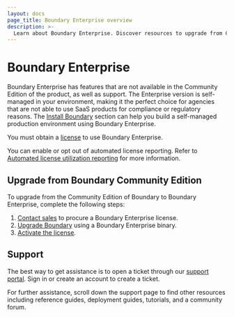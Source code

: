 ```yaml
---
layout: docs
page_title: Boundary Enterprise overview
description: >-
  Learn about Boundary Enterprise. Discover resources to upgrade from Community Edition or request assistance.
---
```


# Boundary Enterprise

Boundary Enterprise has features that are not available in the Community Edition of the product, as well as support.
The Enterprise version is self-managed in your environment, making it the perfect choice for agencies that are not able to use SaaS products for compliance or regulatory reasons.
The [Install Boundary](/boundary/docs/install-boundary) section can help you build a self-managed production environment using Boundary Enterprise.

You must obtain a [license](/boundary/docs/enterprise/licensing) to use Boundary Enterprise.

You can enable or opt out of automated license reporting.
Refer to [Automated license utilization reporting](/boundary/docs/enterprise/automated-license-reporting) for more information.

## Upgrade from Boundary Community Edition

To upgrade from the Community Edition of Boundary to Boundary Enterprise, complete the following steps:

1. [Contact sales](https://hashicorp.com/contact-sales) to procure a Boundary Enterprise license.
1. [Upgrade Boundary](/boundary/tutorials/self-managed-deployment/upgrade-version) using a Boundary Enterprise binary.
1. [Activate the license](/boundary/docs/enterprise/licensing).

## Support

The best way to get assistance is to open a ticket through our [support portal](https://support.hashicorp.com).
Sign in or create an account to create a ticket.

For further assistance, scroll down the support page to find other resources including reference guides, deployment guides, tutorials, and a community forum.